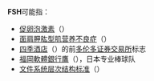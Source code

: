 '''FSH'''可能指：
* [[促卵泡激素|促卵泡激素]]（{{lang-en|Follicle-stimulating hormone}}）
* [[面肩胛肱型肌营养不良症|面肩胛肱型肌营养不良症]]（{{lang-en|Facioscapulohumeral muscular dystrophy}}）
* [[四季酒店|四季酒店]]（{{lang-en|Four Seasons Hotels}}）的前[[多伦多证券交易所|多伦多证券交易所]]标志
* [[福岡軟體銀行鷹|福岡軟體銀行鷹]]（{{lang-en|Fukuoka Softbank Hawks}}），日本专业棒球队
* [[文件系统层次结构标准|文件系统层次结构标准]]（{{lang-en|Filesystem Hierarchy Standard}}）

{{disambig|cat=三字拉丁字母縮寫消歧義}}